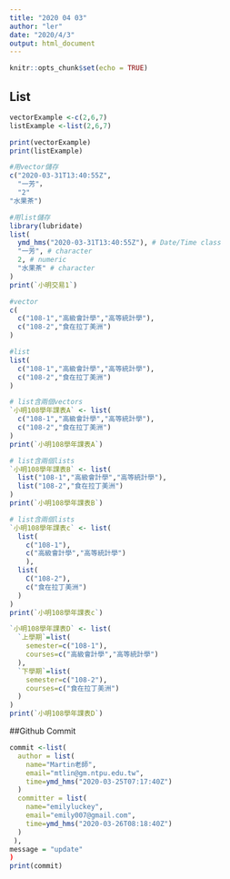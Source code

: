 ---
title: "2020 04 03"
author: "ler"
date: "2020/4/3"
output: html_document
---

```{r setup, include=FALSE}
knitr::opts_chunk$set(echo = TRUE)
```

## List

```{r}
vectorExample <-c(2,6,7)
listExample <-list(2,6,7)

print(vectorExample)
print(listExample)
```


```{r}
#用vector儲存
c("2020-03-31T13:40:55Z",
  "一芳"，
  "2"
"水果茶")

#用list儲存
library(lubridate)
list(
  ymd_hms("2020-03-31T13:40:55Z"), # Date/Time class
  "一芳", # character
  2, # numeric
  "水果茶" # character
)
print(`小明交易1`)
```


```{r}
#vector
c(
  c("108-1","高級會計學","高等統計學"),
  c("108-2","食在拉丁美洲")
)
```

```{r}
#list
list(
  c("108-1","高級會計學","高等統計學"),
  c("108-2","食在拉丁美洲")
)
```
```{r}
# list含兩個vectors
`小明108學年課表A` <- list(
  c("108-1","高級會計學","高等統計學"),
  c("108-2","食在拉丁美洲")
)
print(`小明108學年課表A`)
```

```{r}
# list含兩個lists
`小明108學年課表B` <- list(
  list("108-1","高級會計學","高等統計學"),
  list("108-2","食在拉丁美洲")
)
print(`小明108學年課表B`)
```


```{r}
# list含兩個lists
`小明108學年課表c` <- list(
  list(
    c("108-1"),
    c("高級會計學","高等統計學")
    ),
  list(
    C("108-2"),
    c("食在拉丁美洲")
  )
)
print(`小明108學年課表c`)
```



```{r}
`小明108學年課表D` <- list(
  `上學期`=list(
    semester=c("108-1"),
    courses=c("高級會計學","高等統計學")
  ),
  `下學期`=list(
    semester=c("108-2"),
    courses=c("食在拉丁美洲")
  )
)
print(`小明108學年課表D`)
```


##Github Commit

```{r}
commit <-list(
  author = list(
    name="Martin老師",
    email="mtlin@gm.ntpu.edu.tw",
    time=ymd_hms("2020-03-25T07:17:40Z")
  )
  committer = list(
    name="emilyluckey", 
    email="emily007@gmail.com",
    time=ymd_hms("2020-03-26T08:18:40Z")
  )
 ),
message = "update"
)
print(commit)
```





